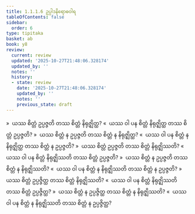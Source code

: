 ```yaml
---
title: 1.1.1.6 ဥပ္ပါဒနိရောဓဝါရ
tableOfContents: false
sidebar:
  order: 6
type: tipitaka
basket: ab
book: y8
review:
  current: review
  updated: '2025-10-27T21:48:06.328174'
  updated_by: ''
  notes: ''
  history:
  - state: review
    date: '2025-10-27T21:48:06.328174'
    updated_by: ''
    notes: ''
    previous_state: draft
---
```



<ReviewStatus review={frontmatter.review} showDetails={true} />

<HypothesisAnnotation frontmatter={frontmatter} />

<DynamicBreadcrumb />

<Division number="10" book="y8" e="ch" v="34" p="291">

<Paragraph number="38" book="y8">
»  ယဿ စိတ္တံ ဥပ္ပဇ္ဇတိ တဿ စိတ္တံ နိရုဇ္ဈိတ္ထ?
</Paragraph>

<Paragraph number="39" book="y8">
«  ယဿ ဝါ ပန စိတ္တံ နိရုဇ္ဈိတ္ထ တဿ စိတ္တံ ဥပ္ပဇ္ဇတိ?
</Paragraph>

<Paragraph number="40" book="y8">
»  ယဿ စိတ္တံ န ဥပ္ပဇ္ဇတိ တဿ စိတ္တံ န နိရုဇ္ဈိတ္ထ?
</Paragraph>

<Paragraph number="41" book="y8">
«  ယဿ ဝါ ပန စိတ္တံ န နိရုဇ္ဈိတ္ထ တဿ စိတ္တံ န ဥပ္ပဇ္ဇတိ?
</Paragraph>

</Division>
<Division number="11" book="y8" e="ch" v="34" p="291">

<Paragraph number="42" book="y8">
»  ယဿ စိတ္တံ ဥပ္ပဇ္ဇတိ တဿ စိတ္တံ နိရုဇ္ဈိဿတိ?
</Paragraph>

<Paragraph number="43" book="y8">
«  ယဿ ဝါ ပန စိတ္တံ နိရုဇ္ဈိဿတိ တဿ စိတ္တံ ဥပ္ပဇ္ဇတိ?
</Paragraph>

<Paragraph number="44" book="y8">
»  ယဿ စိတ္တံ န ဥပ္ပဇ္ဇတိ တဿ စိတ္တံ န နိရုဇ္ဈိဿတိ?
</Paragraph>

<Paragraph number="45" book="y8">
«  ယဿ ဝါ ပန စိတ္တံ န နိရုဇ္ဈိဿတိ တဿ စိတ္တံ န ဥပ္ပဇ္ဇတိ?
</Paragraph>

</Division>
<Division number="12" book="y8" e="ch" v="34" p="291">

<Paragraph number="46" book="y8">
»  ယဿ စိတ္တံ ဥပ္ပဇ္ဇိတ္ထ တဿ စိတ္တံ နိရုဇ္ဈိဿတိ?
</Paragraph>

<Paragraph number="47" book="y8">
«  ယဿ ဝါ ပန စိတ္တံ နိရုဇ္ဈိဿတိ တဿ စိတ္တံ ဥပ္ပဇ္ဇိတ္ထ?
</Paragraph>

<Paragraph number="48" book="y8">
»  ယဿ စိတ္တံ န ဥပ္ပဇ္ဇိတ္ထ တဿ စိတ္တံ န နိရုဇ္ဈိဿတိ?
</Paragraph>

<Paragraph number="49" book="y8">
«  ယဿ ဝါ ပန စိတ္တံ န နိရုဇ္ဈိဿတိ တဿ စိတ္တံ န ဥပ္ပဇ္ဇိတ္ထ?
</Paragraph>
</Division>